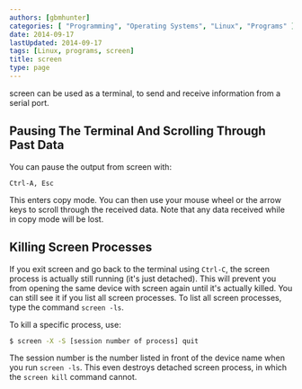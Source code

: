 ```yaml
---
authors: [gbmhunter]
categories: [ "Programming", "Operating Systems", "Linux", "Programs" ]
date: 2014-09-17
lastUpdated: 2014-09-17
tags: [Linux, programs, screen]
title: screen
type: page
---
```


screen can be used as a terminal, to send and receive information from a serial port.

## Pausing The Terminal And Scrolling Through Past Data

You can pause the output from screen with:

```text
Ctrl-A, Esc 
```

This enters copy mode. You can then use your mouse wheel or the arrow keys to scroll through the received data. Note that any data received while in copy mode will be lost.

## Killing Screen Processes

If you exit screen and go back to the terminal using `Ctrl-C`, the screen process is actually still running (it's just detached). This will prevent you from opening the same device with screen again until it's actually killed. You can still see it if you list all screen processes. To list all screen processes, type the command `screen -ls`.

To kill a specific process, use:

```sh
$ screen -X -S [session number of process] quit
```

The session number is the number listed in front of the device name when you run `screen -ls`. This even destroys detached screen process, in which the `screen kill` command cannot.
